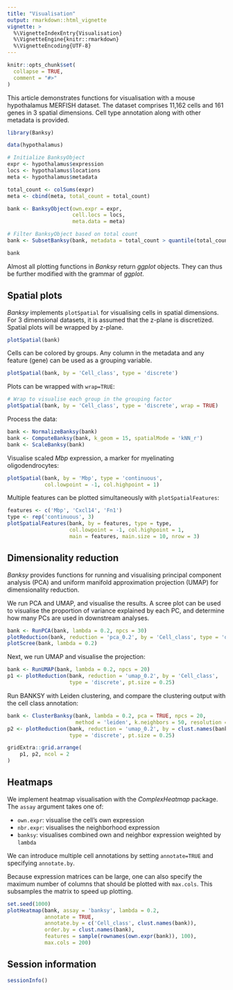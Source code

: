 ```yaml
---
title: "Visualisation"
output: rmarkdown::html_vignette
vignette: >
  %\VignetteIndexEntry{Visualisation}
  %\VignetteEngine{knitr::rmarkdown}
  %\VignetteEncoding{UTF-8}
---
```


```r
knitr::opts_chunk$set(
  collapse = TRUE,
  comment = "#>"
)
```

This article demonstrates functions for visualisation with a mouse hypothalamus
MERFISH dataset. The dataset comprises 11,162 cells and 161 genes in 3 spatial 
dimensions. Cell type annotation along with other metadata is provided. 

```r
library(Banksy)

data(hypothalamus)

# Initialize BanksyObject
expr <- hypothalamus$expression
locs <- hypothalamus$locations
meta <- hypothalamus$metadata

total_count <- colSums(expr)
meta <- cbind(meta, total_count = total_count)

bank <- BanksyObject(own.expr = expr,
                     cell.locs = locs,
                     meta.data = meta)

# Filter BanksyObject based on total count
bank <- SubsetBanksy(bank, metadata = total_count > quantile(total_count, 0.05))

bank
``` 

Almost all plotting functions in *Banksy* return *ggplot* objects. They can thus
be further modified with the grammar of *ggplot*.

## Spatial plots

*Banksy* implements `plotSpatial` for visualising cells in spatial dimensions. 
For 3 dimensional datasets, it is assumed that the z-plane is
discretized. Spatial plots will be wrapped by z-plane. 

```r
plotSpatial(bank)
``` 

Cells can be colored by groups. Any column in the metadata and any feature 
(gene) can be used as a grouping variable.

```r
plotSpatial(bank, by = 'Cell_class', type = 'discrete')
```

Plots can be wrapped with `wrap=TRUE`:

```r
# Wrap to visualise each group in the grouping factor
plotSpatial(bank, by = 'Cell_class', type = 'discrete', wrap = TRUE)
``` 

Process the data:

```r
bank <- NormalizeBanksy(bank)
bank <- ComputeBanksy(bank, k_geom = 15, spatialMode = 'kNN_r')
bank <- ScaleBanksy(bank)
``` 

Visualise scaled *Mbp* expression, a marker for myelinating oligodendrocytes:

```r
plotSpatial(bank, by = 'Mbp', type = 'continuous', 
            col.lowpoint = -1, col.highpoint = 1)
``` 

Multiple features can be plotted simultaneously with `plotSpatialFeatures`:

```r
features <- c('Mbp', 'Cxcl14', 'Fn1')
type <- rep('continuous', 3)
plotSpatialFeatures(bank, by = features, type = type, 
                    col.lowpoint = -1, col.highpoint = 1, 
                    main = features, main.size = 10, nrow = 3)
``` 

## Dimensionality reduction 

*Banksy* provides functions for running and visualising principal component 
analysis (PCA) and uniform manifold approximation projection (UMAP) for 
dimensionality reduction.

We run PCA and UMAP, and visualise the results. A scree plot can be used to 
visualise the proportion of variance explained by each PC, and determine
how many PCs are used in downstream analyses.

```r
bank <- RunPCA(bank, lambda = 0.2, npcs = 30)
plotReduction(bank, reduction = 'pca_0.2', by = 'Cell_class', type = 'discrete')
plotScree(bank, lambda = 0.2)
```

Next, we run UMAP and visualise the projection:

```r
bank <- RunUMAP(bank, lambda = 0.2, npcs = 20)
p1 <- plotReduction(bank, reduction = 'umap_0.2', by = 'Cell_class', 
                    type = 'discrete', pt.size = 0.25)
```

Run BANKSY with Leiden clustering, and compare the clustering output with the
cell class annotation:

```r
bank <- ClusterBanksy(bank, lambda = 0.2, pca = TRUE, npcs = 20,
                      method = 'leiden', k.neighbors = 50, resolution = 1)
p2 <- plotReduction(bank, reduction = 'umap_0.2', by = clust.names(bank), 
                    type = 'discrete', pt.size = 0.25)

gridExtra::grid.arrange(
    p1, p2, ncol = 2
)
```

## Heatmaps

We implement heatmap visualisation with the *ComplexHeatmap* package. The 
`assay` argument takes one of:

- `own.expr`: visualise the cell's own expression
- `nbr.expr`: visualises the neighborhood expression
- `banksy`: visualises combined own and neighbor expression weighted by `lambda`

We can introduce multiple cell annotations by setting `annotate=TRUE` and 
specifying `annotate.by`. 

Because expression matrices can be large, one can also specify the maximum 
number of columns that should be plotted with `max.cols`. This subsamples the
matrix to speed up plotting.

```r
set.seed(1000)
plotHeatmap(bank, assay = 'banksy', lambda = 0.2, 
            annotate = TRUE, 
            annotate.by = c('Cell_class', clust.names(bank)), 
            order.by = clust.names(bank), 
            features = sample(rownames(own.expr(bank)), 100),
            max.cols = 200)
```

## Session information

```r
sessionInfo()
```

